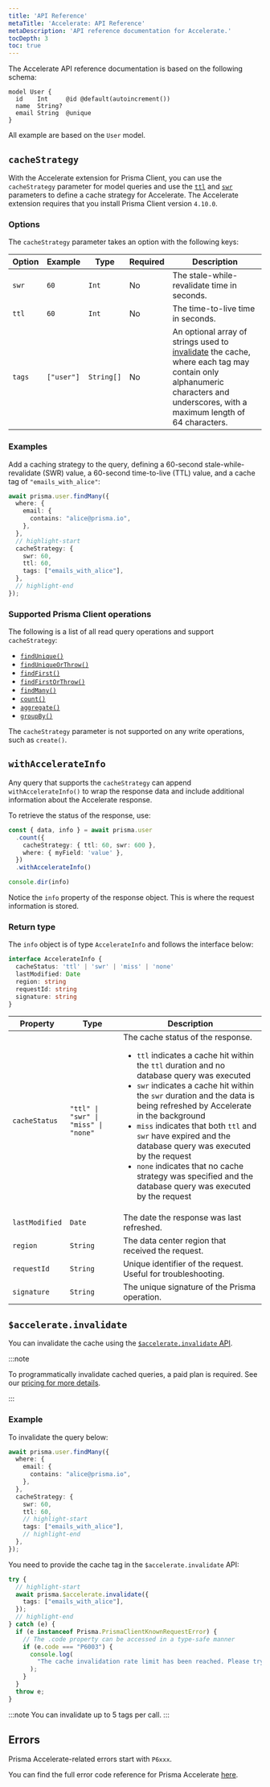 ```yaml
---
title: 'API Reference'
metaTitle: 'Accelerate: API Reference'
metaDescription: 'API reference documentation for Accelerate.'
tocDepth: 3
toc: true
---
```


<TopBlock>

The Accelerate API reference documentation is based on the following schema:

```prisma
model User {
  id    Int     @id @default(autoincrement())
  name  String?
  email String  @unique
}
```

All example are based on the `User` model.

</TopBlock>

## `cacheStrategy`

With the Accelerate extension for Prisma Client, you can use the `cacheStrategy` parameter for model queries and use the [`ttl`](/accelerate/caching#time-to-live-ttl) and [`swr`](/accelerate/caching#stale-while-revalidate-swr) parameters to define a cache strategy for Accelerate. The Accelerate extension requires that you install Prisma Client version `4.10.0`.

### Options

The `cacheStrategy` parameter takes an option with the following keys:

| Option | Example | Type  | Required | Description                                 |
| ------ | ------- | ----- | -------- | ------------------------------------------- |
| `swr`  | `60`    | `Int` | No       | The stale-while-revalidate time in seconds. |
| `ttl`  | `60`    | `Int` | No       | The time-to-live time in seconds.           |
| `tags` | `["user"]` | `String[]` | No | An optional array of strings used to [invalidate](/accelerate/api-reference#accelerateinvalidate) the cache, where each tag may contain only alphanumeric characters and underscores, with a maximum length of 64 characters. |

### Examples

Add a caching strategy to the query, defining a 60-second stale-while-revalidate (SWR) value, a 60-second time-to-live (TTL) value, and a cache tag of `"emails_with_alice"`:

```ts highlight=7:11;normal
await prisma.user.findMany({
  where: {
    email: {
      contains: "alice@prisma.io",
    },
  },
  // highlight-start
  cacheStrategy: {
    swr: 60,
    ttl: 60,
    tags: ["emails_with_alice"],
  },
  // highlight-end
});
```
### Supported Prisma Client operations

The following is a list of all read query operations and support `cacheStrategy`:

- [`findUnique()`](/orm/reference/prisma-client-reference#findunique)
- [`findUniqueOrThrow()`](/orm/reference/prisma-client-reference#finduniqueorthrow)
- [`findFirst()`](/orm/reference/prisma-client-reference#findfirst)
- [`findFirstOrThrow()`](/orm/reference/prisma-client-reference#findfirstorthrow)
- [`findMany()`](/orm/reference/prisma-client-reference#findmany)
- [`count()`](/orm/reference/prisma-client-reference#count)
- [`aggregate()`](/orm/reference/prisma-client-reference#aggregate)
- [`groupBy()`](/orm/reference/prisma-client-reference#groupby)

<Admonition type="info">

The `cacheStrategy` parameter is not supported on any write operations, such as `create()`.

</Admonition>

## `withAccelerateInfo`

Any query that supports the `cacheStrategy` can append `withAccelerateInfo()` to wrap the response data and include additional information about the Accelerate response.

To retrieve the status of the response, use:

```ts
const { data, info } = await prisma.user
  .count({
    cacheStrategy: { ttl: 60, swr: 600 },
    where: { myField: 'value' },
  })
  .withAccelerateInfo()

console.dir(info)
```

<Admonition type="info">

Notice the `info` property of the response object. This is where the request information is stored.

</Admonition>

### Return type

The `info` object is of type `AccelerateInfo` and follows the interface below:

```ts
interface AccelerateInfo {
  cacheStatus: 'ttl' | 'swr' | 'miss' | 'none'
  lastModified: Date
  region: string
  requestId: string
  signature: string
}
```

| Property       | Type                                                         | Description                                                                                                                                                                                                                                                                                                                                                                                                                                                                                                           |
| -------------- | ------------------------------------------------------------ | --------------------------------------------------------------------------------------------------------------------------------------------------------------------------------------------------------------------------------------------------------------------------------------------------------------------------------------------------------------------------------------------------------------------------------------------------------------------------------------------------------------------- |
| `cacheStatus`  | `"ttl" \| "swr" \| "miss" \| "none" ` | The cache status of the response.<br/><ul><li>`ttl` indicates a cache hit within the `ttl` duration and no database query was executed</li><li>`swr` indicates a cache hit within the `swr` duration and the data is being refreshed by Accelerate in the background </li><li>`miss` indicates that both `ttl` and `swr` have expired and the database query was executed by the request </li><li> `none` indicates that no cache strategy was specified and the database query was executed by the request</li></ul> |
| `lastModified` | `Date`                                                       | The date the response was last refreshed.                                                                                                                                                                                                                                                                                                                                                                                                                                                                             |
| `region`       | `String`                                                     | The data center region that received the request.                                                                                                                                                                                                                                                                                                                                                                                                                                                                     |
| `requestId`    | `String`                                                     | Unique identifier of the request. Useful for troubleshooting.                                                                                                                                                                                                                                                                                                                                                                                                                                                         |
| `signature`    | `String`                                                     | The unique signature of the Prisma operation.                                                                                                                                                                                                                                                                                                                                                                                                                                                                         |

## `$accelerate.invalidate`

You can invalidate the cache using the [`$accelerate.invalidate` API](/accelerate/).

:::note

To programmatically invalidate cached queries, a paid plan is required. See our [pricing for more details](https://www.prisma.io/pricing#accelerate).

:::

### Example 

To invalidate the query below:

```ts
await prisma.user.findMany({
  where: {
    email: {
      contains: "alice@prisma.io",
    },
  },
  cacheStrategy: {
    swr: 60,
    ttl: 60,
    // highlight-start
    tags: ["emails_with_alice"],
    // highlight-end
  },
});
```

You need to provide the cache tag in the `$accelerate.invalidate` API:

```ts
try {
  // highlight-start
  await prisma.$accelerate.invalidate({
    tags: ["emails_with_alice"],
  });
  // highlight-end
} catch (e) {
  if (e instanceof Prisma.PrismaClientKnownRequestError) {
    // The .code property can be accessed in a type-safe manner
    if (e.code === "P6003") {
      console.log(
        "The cache invalidation rate limit has been reached. Please try again later."
      );
    }
  }
  throw e;
}
```

:::note
You can invalidate up to 5 tags per call.
:::

## Errors

Prisma Accelerate-related errors start with `P6xxx`.

You can find the full error code reference for Prisma Accelerate [here](/orm/reference/error-reference#prisma-accelerate).